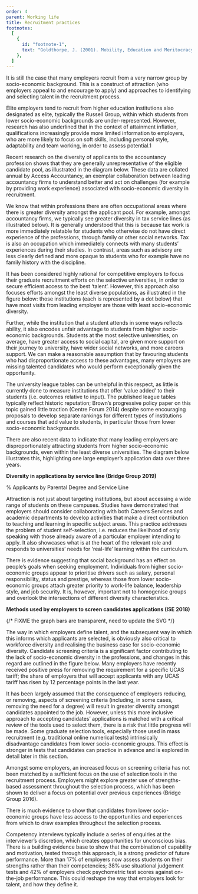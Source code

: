 ```yaml
---
order: 4
parent: Working life
title: Recruitment practices
footnotes:
  [
    {
      id: "footnote-1",
      text: "Goldthorpe, J. (2001). Mobility, Education and Meritocracy",
    },
  ]
---
```



<div>
  It is still the case that many employers recruit from a very narrow group by
  socio-economic background. This is a construct of attraction (who employers
  appeal to and encourage to apply) and approaches to identifying and selecting
  talent in the recruitment process.

  Elite employers tend to recruit from higher education institutions also
  designated as elite, typically the Russell Group, within which students from
  lower socio-economic backgrounds are under-represented. However, research has
  also underlined that in the context of attainment inflation, qualifications
  increasingly provide more limited information to employers, who are more likely
  to focus on soft skills, including personal style, adaptability and team
  working, in order to assess potential.<FootnoteLink
  linkId="footnote-1">1</FootnoteLink>

</div>

<ResearchImage imageName="recruitment-practices-1.jpg" />

Recent research on the diversity of applicants to the accountancy profession
shows that they are generally unrepresentative of the eligible candidate pool,
as illustrated in the diagram below. These data are collated annual by Access
Accountancy, an exemplar collaboration between leading accountancy firms to
understand better and act on challenges (for example by providing work
experience) associated with socio-economic diversity in recruitment.

We know that within professions there are often occupational areas where there
is greater diversity amongst the applicant pool. For example, amongst
accountancy firms, we typically see greater diversity in tax service lines (as
illustrated below). It is generally understood that this is because tax work is
more immediately relatable for students who otherwise do not have direct
experience of the professions, through family or other social networks. Tax is
also an occupation which immediately connects with many students’ experiences
during their studies. In contrast, areas such as advisory are less clearly
defined and more opaque to students who for example have no family history with
the discipline.

<ResearchImage imageName="recruitment-practices-2.jpg" />

<div> 
  It has been considered highly rational for competitive employers to focus
  their graduate recruitment efforts on the selective universities, in order to
  secure efficient access to the best ‘talent’. However, this approach also
  focuses efforts amongst the least diverse populations, as illustrated in the
  figure below: those institutions (each is represented by a dot below) that have
  most visits from leading employer are those with least socio-economic diversity.


  Further, while the institution that a student attends in some ways reflects
  ability, it also encodes unfair advantage to students from higher socio-economic
  backgrounds. Students at the most selective universities, on average, have
  greater access to social capital, are given more support on their journey to
  university, have wider social networks, and more careers support. We can make a
  reasonable assumption that by favouring students who had disproportionate access
  to these advantages, many employers are missing talented candidates who would
  perform exceptionally given the opportunity.

</div>

<div>
  The university league tables can be unhelpful in this respect, as little is
  currently done to measure institutions that offer ‘value added’ to their
  students (i.e. outcomes relative to input). The published league tables
  typically reflect historic reputation; Brown’s progressive policy paper on
  this topic gained little traction (Centre Forum 2014) despite some encouraging
  proposals to develop separate rankings for different types of institutions and
  courses that add value to students, in particular those from lower
  socio-economic backgrounds.

  There are also recent data to indicate that many leading employers are
  disproportionately attracting students from higher socio-economic backgrounds,
  even within the least diverse universities. The diagram below illustrates this,
  highlighting one large employer’s application data over three years. 

</div>

<div>

  **Diversity in applications by service line (Bridge Group 2019)**

  % Applicants by Parental Degree and Service Line

  <RecruitmentPracticesDiversitySVG/>
</div>

Attraction is not just about targeting institutions, but about accessing a wide
range of students on these campuses. Studies have demonstrated that employers
should consider collaborating with both Careers Services and academic
departments to develop activities that make a direct contribution to teaching
and learning in specific subject areas. This practice addresses the problem of
student self-selection, i.e. reduces the likelihood of only speaking with those
already aware of a particular employer intending to apply. It also showcases
what is at the heart of the relevant role and responds to universities’ needs
for ‘real-life’ learning within the curriculum.

There is evidence suggesting that social background has an effect on people’s
goals when seeking employment. Individuals from higher socio-economic groups
appear to prioritise drivers such as salary, personal responsibility, status and
prestige, whereas those from lower socio-economic groups attach greater priority
to work-life balance, leadership style, and job security. It is, however,
important not to homogenise groups and overlook the intersections of different
diversity characteristics.

<div>

  **Methods used by employers to screen candidates applications (ISE 2018)**

  {/* FIXME the graph bars are transparent, need to update the SVG */}
  <RecruitmentPracticesMethodsSVG />
</div>

The way in which employers define talent, and the subsequent way in which this
informs which applicants are selected, is obviously also critical to workforce
diversity and realising the business case for socio-economic diversity.
Candidate screening criteria is a significant factor contributing to the lack of
socio-economic diversity in the professions, and changes in this regard are
outlined in the figure below. Many employers have recently received positive
press for removing the requirement for a specific UCAS tariff; the share of
employers that will accept applicants with any UCAS tariff has risen by 12
percentage points in the last year.

It has been largely assumed that the consequence of employers reducing, or
removing, aspects of screening criteria (including, in some cases, removing the
need for a degree) will result in greater diversity amongst candidates appointed
to the job. However, unless this more inclusive approach to accepting
candidates’ applications is matched with a critical review of the tools used to
select them, there is a risk that little progress will be made. Some graduate
selection tools, especially those used in mass recruitment (e.g. traditional
online numerical tests) intrinsically disadvantage candidates from lower
socio-economic groups. This effect is stronger in tests that candidates can
practice in advance and is explored in detail later in this section.

<ResearchImage imageName="recruitment-practices-3.jpg" />

<div>
  Amongst some employers, an increased focus on screening criteria has not been
  matched by a sufficient focus on the use of selection tools in the recruitment
  process. Employers might explore greater use of strengths-based assessment
  throughout the selection process, which has been shown to deliver a focus on
  potential over previous experiences (Bridge Group 2016). 

  There is much evidence to show that candidates from lower socio-economic groups
  have less access to the opportunities and experiences from which to draw
  examples throughout the selection process.
</div>

Competency interviews typically include a series of enquiries at the
interviewer’s discretion, which creates opportunities for unconscious bias.
There is a building evidence base to show that the combination of capability and
motivation, tested through this approach, is a strong predictor of future
performance. More than 17% of employers now assess students on their strengths
rather than their competencies; 38% use situational judgement tests and 42% of
employers check psychometric test scores against on-the-job performance. This
could reshape the way that employers look for talent, and how they define it.